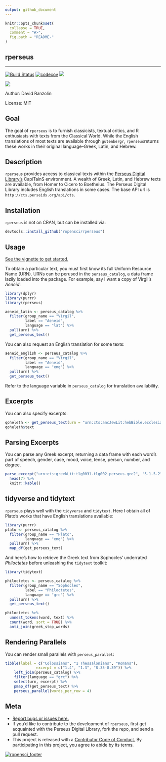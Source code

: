 ```yaml
---
output: github_document
---
```


<!-- README.md is generated from README.Rmd. Please edit that file -->

```r
knitr::opts_chunk$set(
  collapse = TRUE,
  comment = "#>",
  fig.path = "README-"
)
```

## rperseus

***

[![Build Status](https://travis-ci.org/ropensci/rperseus.svg?branch=master)](https://travis-ci.org/ropensci/rperseus)
[![codecov](https://codecov.io/gh/ropensci/rperseus/branch/master/graph/badge.svg)](https://codecov.io/gh/ropensci/rperseus)
[![](https://badges.ropensci.org/145_status.svg)](https://github.com/ropensci/onboarding/issues/145)


![](http://www.infobiblio.es/wp-content/uploads/2015/06/perseus-logo.png)

Author: David Ranzolin

License: MIT

## Goal

The goal of `rperseus` is to furnish classicists, textual critics, and R enthusiasts with texts from the Classical World. While the English translations of most texts are available through `gutenbergr`, `rperseus`returns these works in their original language--Greek, Latin, and Hebrew.

## Description

`rperseus` provides access to classical texts within the [Perseus Digital Library's](http://www.perseus.tufts.edu/hopper/) CapiTainS environment. A wealth of Greek, Latin, and Hebrew texts are available, from Homer to Cicero to Boetheius. The Perseus Digital Library includes English translations in some cases. The base API url is `http://cts.perseids.org/api/cts`. 

## Installation

`rperseus` is not on CRAN, but can be installed via:

```r
devtools::install_github("ropensci/rperseus")
```

## Usage

[See the vignette to get started.](https://daranzolin.github.io/rperseus//articles/rperseus-vignette.html)

To obtain a particular text, you must first know its full Uniform Resource Name (URN). URNs can be perused in the `perseus_catalog`, a data frame lazily loaded into the package. For example, say I want a copy of Virgil's *Aeneid*:

```r
library(dplyr)
library(purrr)
library(rperseus)

aeneid_latin <- perseus_catalog %>% 
  filter(group_name == "Virgil",
         label == "Aeneid",
         language == "lat") %>% 
  pull(urn) %>% 
  get_perseus_text()
```

You can also request an English translation for some texts:

```r
aeneid_english <- perseus_catalog %>% 
  filter(group_name == "Virgil",
         label == "Aeneid",
         language == "eng") %>% 
  pull(urn) %>% 
  get_perseus_text()
```

Refer to the language variable in `perseus_catalog` for translation availability.

## Excerpts

You can also specify excerpts:

```r
qoheleth <- get_perseus_text(urn = "urn:cts:ancJewLit:hebBible.ecclesiastes.leningrad-pntd", excerpt = "1.1-1.3")
qoheleth$text
```

## Parsing Excerpts

You can parse any Greek excerpt, returning a data frame with each word's part of speech, gender, case, mood, voice, tense, person, number, and degree.

```r
parse_excerpt("urn:cts:greekLit:tlg0031.tlg002.perseus-grc2", "5.1-5.2") %>% 
  head(7) %>% 
  knitr::kable()
```

## tidyverse and tidytext 

`rperseus` plays well with the `tidyverse` and `tidytext`. Here I obtain all of Plato's works that have English translations available:

```r
library(purrr)
plato <- perseus_catalog %>% 
  filter(group_name == "Plato",
         language == "eng") %>% 
  pull(urn) %>% 
  map_df(get_perseus_text)
```

And here's how to retrieve the Greek text from Sophocles' underrated *Philoctetes* before unleashing the `tidytext` toolkit:

```r
library(tidytext)

philoctetes <- perseus_catalog %>% 
  filter(group_name == "Sophocles",
         label == "Philoctetes",
         language == "grc") %>% 
  pull(urn) %>%
  get_perseus_text()

philoctetes %>% 
  unnest_tokens(word, text) %>% 
  count(word, sort = TRUE) %>% 
  anti_join(greek_stop_words)
```


## Rendering Parallels

You can render small parallels with `perseus_parallel`:

```r
tibble(label = c("Colossians", "1 Thessalonians", "Romans"),
              excerpt = c("1.4", "1.3", "8.35-8.39")) %>%
    left_join(perseus_catalog) %>%
    filter(language == "grc") %>%
    select(urn, excerpt) %>%
    pmap_df(get_perseus_text) %>%
    perseus_parallel(words_per_row = 4)
```

## Meta

* [Report bugs or issues here.](https://github.com/daranzolin/rperseus/issues)
* If you'd like to contribute to the development of `rperseus`, first get acquainted with the Perseus Digital Library, fork the repo, and send a pull request.
* This project is released with a [Contributor Code of Conduct.](https://github.com/daranzolin/rperseus/blob/master/CONDUCT.md) By participating in this project, you agree to abide by its terms.

[![ropensci_footer](https://ropensci.org/public_images/ropensci_footer.png)](https://ropensci.org)


